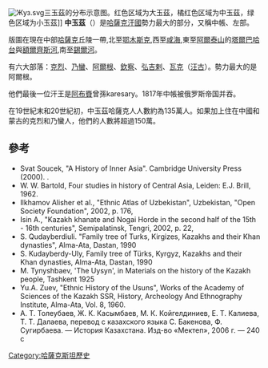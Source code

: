 [[File:Жуз.svg|thumb]]三玉茲的分布示意图。红色区域为大玉茲，橘红色区域为中玉茲，绿色区域为小玉茲]]
'''中玉茲'''（{{Lang-kz|Орта жүз|Orta jüz}}）是[[哈薩克汗國|哈薩克汗國]]勢力最大的部分，又稱中帳、左部。

版圖在現在中部[[哈薩克|哈薩克]]丘陵一帶,北至[[鄂木斯克|鄂木斯克]],西至[[咸海|咸海]],東至[[阿爾泰山|阿爾泰山]]的[[塔爾巴哈台|塔爾巴哈台]]與[[額爾齊斯河|額爾齊斯河]],南至[[錫爾河|錫爾河]]。

有六大部落：[[克烈|克烈]]、[[乃蠻|乃蠻]]、[[阿爾根|阿爾根]]、[[欽察|欽察]]、[[弘吉剌|弘吉剌]]、[[瓦克|瓦克]]（[[汪古|汪古]]）。勢力最大的是阿爾根。

他們最後一位汗王是[[阿布賚|阿布賚]]曾孫karesary。1817年中帳被俄罗斯帝国并吞。

在19世紀末和20世紀初，中玉茲哈薩克人人數約為135萬人。如果加上住在中國和蒙古的克烈和乃蠻人，他們的人數將超過150萬。

== 參考 ==
*Svat Soucek, "A History of Inner Asia". Cambridge University Press (2000). {{ISBN|0-521-65704-0}}.
*W. W. Bartold, Four studies in history of Central Asia, Leiden: E.J. Brill, 1962.
*Ilkhamov Alisher et al., "Ethnic Atlas of Uzbekistan", Uzbekistan, "Open Society Foundation", 2002, p. 176, {{ISBN|978-5-86280-010-4}}
*Isin A., "Kazakh khanate and Nogai Horde in the second half of the 15th - 16th centuries", Semipalatinsk, Tengri, 2002, p. 22, {{ISBN|978-9965-492-29-7}}
* S. Qudayberdiuli. "Family tree of Turks, Kirgizes, Kazakhs and their Khan dynasties", Alma-Ata, Dastan, 1990
* S. Kudayberdy-Uly, Family tree of Türks, Kyrgyz, Kazakhs and their Khan dynasties, Alma-Ata, Dastan, 1990 
*M. Tynyshbaev, 'The Uysyn', in Materials on the history of the Kazakh people, Tashkent 1925 
*Yu.A. Zuev, "Ethnic History of the Usuns", Works of the Academy of Sciences of the Kazakh SSR, History, Archeology And Ethnography Institute, Alma-Ata, Vol. 8, 1960. 
* А. Т. Толеубаев, Ж. К. Касымбаев, М. К. Койгелдиниев, Е. Т. Калиева, Т. Т. Далаева, перевод с казахского языка С. Бакенова, Ф. Сугирбаева. — История Казахстана. Изд-во «Мектеп», 2006 г. — 240 с {{ISBN|9965-33-628-8}}

[[Category:哈薩克斯坦歷史|Category:哈薩克斯坦歷史]]